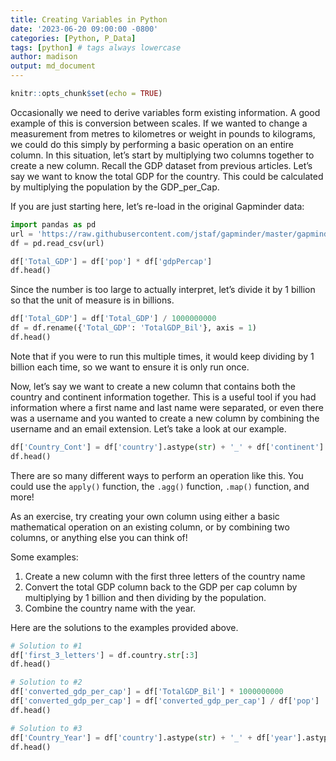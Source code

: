 ```yaml
---
title: Creating Variables in Python
date: '2023-06-20 09:00:00 -0800'
categories: [Python, P_Data]
tags: [python] # tags always lowercase
author: madison
output: md_document
---
```


```r
knitr::opts_chunk$set(echo = TRUE)
```

Occasionally we need to derive variables form existing information. A good example of this is conversion between scales. If we wanted to change a measurement from metres to kilometres or weight in pounds to kilograms, we could do this simply by performing a basic operation on an entire column. In this situation, let’s start by multiplying two columns together to create a new column. Recall the GDP dataset from previous articles. Let’s say we want to know the total GDP for the country. This could be calculated by multiplying the population by the GDP_per_Cap.

If you are just starting here, let’s re-load in the original Gapminder data:

```python
import pandas as pd
url = 'https://raw.githubusercontent.com/jstaf/gapminder/master/gapminder/gapminder.csv'
df = pd.read_csv(url)
```

```python
df['Total_GDP'] = df['pop'] * df['gdpPercap']
df.head()
```

Since the number is too large to actually interpret, let’s divide it by 1 billion so that the unit of measure is in billions.

```python
df['Total_GDP'] = df['Total_GDP'] / 1000000000
df = df.rename({'Total_GDP': 'TotalGDP_Bil'}, axis = 1)
df.head()
```

Note that if you were to run this multiple times, it would keep dividing by 1 billion each time, so we want to ensure it is only run once.

Now, let’s say we want to create a new column that contains both the country and continent information together. This is a useful tool if you had information where a first name and last name were separated, or even there was a username and you wanted to create a new column by combining the username and an email extension. Let’s take a look at our example.

```python
df['Country_Cont'] = df['country'].astype(str) + '_' + df['continent']
df.head()
```

There are so many different ways to perform an operation like this. You could use the `apply()` function, the `.agg()` function, `.map()` function, and more!

As an exercise, try creating your own column using either a basic mathematical operation on an existing column, or by combining two columns, or anything else you can think of!

Some examples:

1. Create a new column with the first three letters of the country name
2. Convert the total GDP column back to the GDP per cap column by multiplying by 1 billion and then dividing by the population.
3. Combine the country name with the year.

Here are the solutions to the examples provided above.

```python
# Solution to #1
df['first_3_letters'] = df.country.str[:3]
df.head()
```

```python
# Solution to #2
df['converted_gdp_per_cap'] = df['TotalGDP_Bil'] * 1000000000
df['converted_gdp_per_cap'] = df['converted_gdp_per_cap'] / df['pop']
df.head()
```

```python
# Solution to #3
df['Country_Year'] = df['country'].astype(str) + '_' + df['year'].astype(str)
df.head()
```

